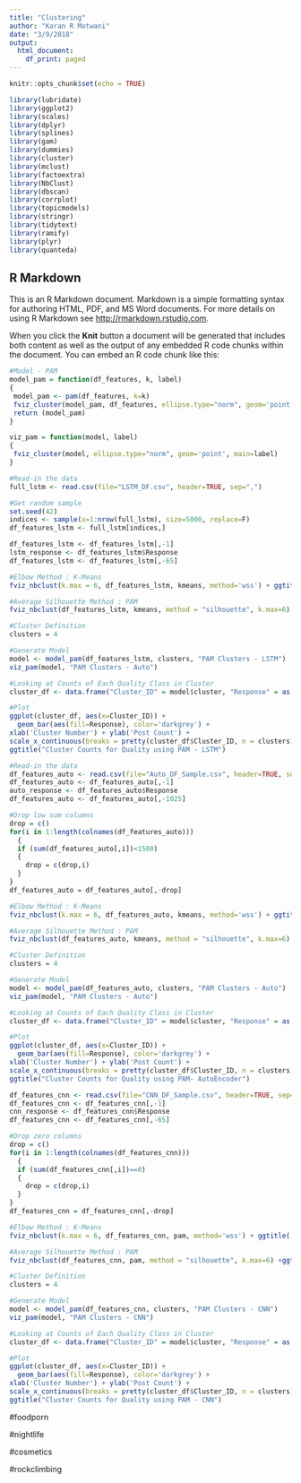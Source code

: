```yaml
---
title: "Clustering"
author: "Karan R Motwani"
date: "3/9/2018"
output:
  html_document:
    df_print: paged
---
```


```r
knitr::opts_chunk$set(echo = TRUE)
```

```r
library(lubridate)
library(ggplot2)
library(scales)
library(dplyr)
library(splines)
library(gam)
library(dummies)
library(cluster)
library(mclust)
library(factoextra)
library(NbClust)
library(dbscan)
library(corrplot)
library(topicmodels) 
library(stringr) 
library(tidytext) 
library(ramify)
library(plyr)
library(quanteda)
```


## R Markdown
This is an R Markdown document. Markdown is a simple formatting syntax for authoring HTML, PDF, and MS Word documents. For more details on using R Markdown see <http://rmarkdown.rstudio.com>.

When you click the **Knit** button a document will be generated that includes both content as well as the output of any embedded R code chunks within the document. You can embed an R code chunk like this:

```r
#Model - PAM
model_pam = function(df_features, k, label)
{
 model_pam <- pam(df_features, k=k)
 fviz_cluster(model_pam, df_features, ellipse.type="norm", geom='point', main=label)
 return (model_pam)
}

viz_pam = function(model, label)
{
 fviz_cluster(model, ellipse.type="norm", geom='point', main=label)
}
```

```r
#Read-in the data
full_lstm <- read.csv(file="LSTM_DF.csv", header=TRUE, sep=",")

#Get random sample
set.seed(42)
indices <- sample(x=1:nrow(full_lstm), size=5000, replace=F)
df_features_lstm <- full_lstm[indices,]

df_features_lstm <- df_features_lstm[,-1]
lstm_response <- df_features_lstm$Response
df_features_lstm <- df_features_lstm[,-65]
```

```r
#Elbow Method : K-Means 
fviz_nbclust(k.max = 6, df_features_lstm, kmeans, method='wss') + ggtitle('Within Cluster Sum of Squares vs Clusters for Data')
```

```r
#Average Silhouette Method : PAM 
fviz_nbclust(df_features_lstm, kmeans, method = "silhouette", k.max=6) +ggtitle('Avg. Silhouette vs Clusters for Data')
```

```r
#Cluster Definition
clusters = 4

#Generate Model
model <- model_pam(df_features_lstm, clusters, "PAM Clusters - LSTM")
viz_pam(model, "PAM Clusters - Auto")
```

```r
#Looking at Counts of Each Quality Class in Cluster
cluster_df <- data.frame("Cluster_ID" = model$cluster, "Response" = as.factor(lstm_response))

#Plot
ggplot(cluster_df, aes(x=Cluster_ID)) + 
  geom_bar(aes(fill=Response), color='darkgrey') +
xlab('Cluster Number') + ylab('Post Count') +
scale_x_continuous(breaks = pretty(cluster_df$Cluster_ID, n = clusters)) +
ggtitle("Cluster Counts for Quality using PAM - LSTM")
```

```r
#Read-in the data
df_features_auto <- read.csv(file="Auto_DF_Sample.csv", header=TRUE, sep=",")
df_features_auto <- df_features_auto[,-1]
auto_response <- df_features_auto$Response
df_features_auto <- df_features_auto[,-1025]

#Drop low sum columns
drop = c()
for(i in 1:length(colnames(df_features_auto)))
  {
  if (sum(df_features_auto[,i])<1500)
  {
    drop = c(drop,i)
  }
}
df_features_auto = df_features_auto[,-drop]
```

```r
#Elbow Method : K-Means 
fviz_nbclust(k.max = 6, df_features_auto, kmeans, method='wss') + ggtitle('Within Cluster Sum of Squares vs Clusters for Data')
```

```r
#Average Silhouette Method : PAM 
fviz_nbclust(df_features_auto, kmeans, method = "silhouette", k.max=6) +ggtitle('Avg. Silhouette vs Clusters for Data')
```

```r
#Cluster Definition
clusters = 4

#Generate Model
model <- model_pam(df_features_auto, clusters, "PAM Clusters - Auto")
viz_pam(model, "PAM Clusters - Auto")
```

```r
#Looking at Counts of Each Quality Class in Cluster
cluster_df <- data.frame("Cluster_ID" = model$cluster, "Response" = as.factor(auto_response))

#Plot
ggplot(cluster_df, aes(x=Cluster_ID)) + 
  geom_bar(aes(fill=Response), color='darkgrey') +
xlab('Cluster Number') + ylab('Post Count') +
scale_x_continuous(breaks = pretty(cluster_df$Cluster_ID, n = clusters)) +
ggtitle("Cluster Counts for Quality using PAM- AutoEncoder")
```

```r
df_features_cnn <- read.csv(file="CNN_DF_Sample.csv", header=TRUE, sep=",")
df_features_cnn <- df_features_cnn[,-1]
cnn_response <- df_features_cnn$Response
df_features_cnn <- df_features_cnn[,-65]

#Drop zero columns
drop = c()
for(i in 1:length(colnames(df_features_cnn)))
  {
  if (sum(df_features_cnn[,i])==0)
  {
    drop = c(drop,i)
  }
}
df_features_cnn = df_features_cnn[,-drop]
```


```r
#Elbow Method : K-Means 
fviz_nbclust(k.max = 6, df_features_cnn, pam, method='wss') + ggtitle('Within Cluster Sum of Squares vs Clusters for Data')
```

```r
#Average Silhouette Method : PAM 
fviz_nbclust(df_features_cnn, pam, method = "silhouette", k.max=6) +ggtitle('Avg. Silhouette vs Clusters for Data')
```



```r
#Cluster Definition
clusters = 4

#Generate Model
model <- model_pam(df_features_cnn, clusters, "PAM Clusters - CNN")
viz_pam(model, "PAM Clusters - CNN")
```
```r
#Looking at Counts of Each Quality Class in Cluster
cluster_df <- data.frame("Cluster_ID" = model$cluster, "Response" = as.factor(cnn_response))

#Plot
ggplot(cluster_df, aes(x=Cluster_ID)) + 
  geom_bar(aes(fill=Response), color='darkgrey') +
xlab('Cluster Number') + ylab('Post Count') +
scale_x_continuous(breaks = pretty(cluster_df$Cluster_ID, n = clusters)) +
ggtitle("Cluster Counts for Quality using PAM - CNN")
```



#foodporn 

#nightlife 

#cosmetics 

#rockclimbing
